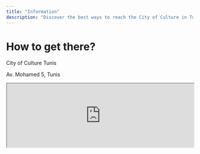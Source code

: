 ```yaml
---
title: "Information"
description: "Discover the best ways to reach the City of Culture in Tunis, Tunisia. Explore various transport options including walking, public transit, and driving, with clear directions and practical parking tips"
---
```


# How to get there?
<div className="flex space-y-0 items-baseline gap-1 text-white ">
  <LuMapPin className="mt-1 h-4 w-4 flex-none" aria-hidden="true"/>
  <div className="flex flex-col">
    <p className="my-0">City of Culture Tunis<br/></p>
    <p className="text-neutral-400 my-0">Av. Mohamed 5, Tunis</p>
  </div>
</div>


<iframe
  width="100%"
  height="172"
  src="https://www.openstreetmap.org/export/embed.html?bbox=10.17938017845154%2C36.80696540094216%2C10.192791223526003%2C36.81479061332357&amp;layer=mapnik&amp;marker=36.81088240195934%2C10.18608570098877"  style={{ border: "1px solid black" }}
  className="rounded-lg"
/>


## Come by car

If you're driving, use this <a  href="https://www.google.com/maps/search/City of Culture,Av. Mohamed 5, Tunis" target="_blank"  rel="noreferrer" > Google Maps location</a> as your destination to access the parking lot at the Cité de la Culture directly.

## Come by taxi

To get to the Cité de la Culture by taxi, we recommend using ride-hailing apps like <strong>Yassir</strong> or <strong>Bolt</strong>. Simply enter your destination in the app,
 and your driver will drop you off near the main entrance.
